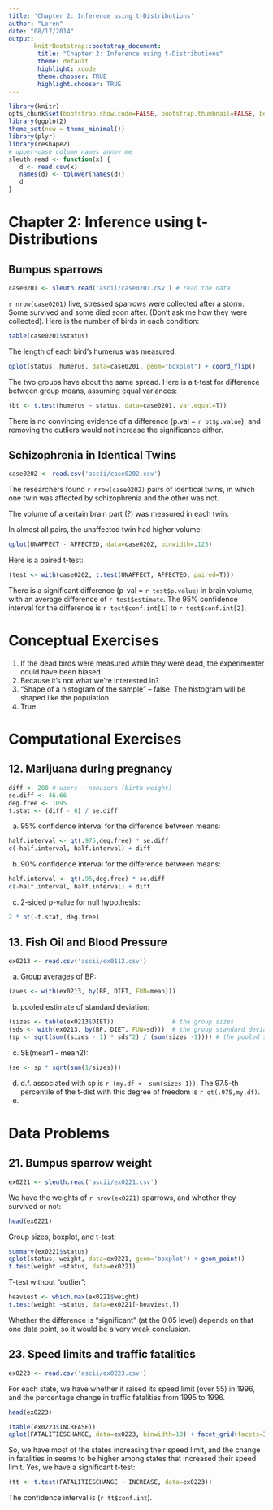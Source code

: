 ```yaml
---
title: 'Chapter 2: Inference using t-Distributions'
author: "Loren"
date: "08/17/2014"
output:
       knitrBootstrap::bootstrap_document:
        title: "Chapter 2: Inference using t-Distributions"
        theme: default
        highlight: xcode
        theme.chooser: TRUE
        highlight.chooser: TRUE
---
```


```r
library(knitr)
opts_chunk$set(bootstrap.show.code=FALSE, bootstrap.thumbnail=FALSE, bootstrap.show.message=FALSE)
library(ggplot2)
theme_set(new = theme_minimal())
library(plyr)
library(reshape2)
# upper-case column names annoy me
sleuth.read <- function(x) {
   d <- read.csv(x)
   names(d) <- tolower(names(d))
   d
}
```

# Chapter 2: Inference using t-Distributions

## Bumpus sparrows

```r
case0201 <- sleuth.read('ascii/case0201.csv') # read the data
```

`r nrow(case0201)` live, stressed sparrows were collected after a storm.
Some survived and some died soon after.
(Don't ask me how they were collected).
Here is the number of birds in each condition:
```r
table(case0201$status)
```

The length of each bird's humerus was measured.
```r
qplot(status, humerus, data=case0201, geom="boxplot") + coord_flip()
```

The two groups have about the same spread. Here is a t-test for
difference between group means, assuming equal variances:

```r
(bt <- t.test(humerus ~ status, data=case0201, var.equal=T))
```

There is no convincing evidence of a difference (p.val = `r bt$p.value`),
and removing the outliers would not increase the significance either.

## Schizophrenia in Identical Twins

```r
case0202 <- read.csv('ascii/case0202.csv')
```

The researchers found `r nrow(case0202)` pairs of identical twins, in
which one twin was affected by schizophrenia and the other was not.

The volume of a certain brain part (?) was measured in each twin.

In almost all pairs, the unaffected twin had higher volume:
```r
qplot(UNAFFECT - AFFECTED, data=case0202, binwidth=.125)
```

Here is a paired t-test:
```r
(test <- with(case0202, t.test(UNAFFECT, AFFECTED, paired=T)))
```
There is a significant difference (p-val = `r test$p.value`) in brain volume,
with an average difference of `r test$estimate`.  The 95% confidence interval
for the difference is `r test$conf.int[1]` to `r test$conf.int[2]`.

# Conceptual Exercises

1. If the dead birds were measured while they were dead, the experimenter could have been biased.
2. Because it's not what we're interested in?
3. "Shape of a histogram of the sample" -- false.  The histogram will be shaped like the population.
4. True

# Computational Exercises

## 12. Marijuana during pregnancy
```r
diff <- 280 # users - nonusers (birth weight)
se.diff <- 46.66
deg.free <- 1095
t.stat <- (diff - 0) / se.diff
```
a) 95% confidence interval for the difference between means:
```r
half.interval <- qt(.975,deg.free) * se.diff
c(-half.interval, half.interval) + diff
```
b) 90% confidence interval for the difference between means:
```r
half.interval <- qt(.95,deg.free) * se.diff
c(-half.interval, half.interval) + diff
```
c) 2-sided p-value for null hypothesis:
```r
2 * pt(-t.stat, deg.free)
```

## 13. Fish Oil and Blood Pressure
```r
ex0213 <- read.csv('ascii/ex0112.csv')
```
a) Group averages of BP:
```r
(aves <- with(ex0213, by(BP, DIET, FUN=mean)))
```
b) pooled estimate of standard deviation:
```r
(sizes <- table(ex0213$DIET))                # the group sizes
(sds <- with(ex0213, by(BP, DIET, FUN=sd)))  # the group standard deviations
(sp <- sqrt(sum((sizes - 1) * sds^2) / (sum(sizes -1)))) # the pooled standard deviation
```
c) SE(mean1 - mean2):
```r
(se <- sp * sqrt(sum(1/sizes)))
```
d) d.f. associated with sp is `r (my.df <- sum(sizes-1))`. The 97.5-th percentile of
the t-dist with this degree of freedom is `r qt(.975,my.df)`.
e) 

# Data Problems

## 21. Bumpus sparrow weight

```r
ex0221 <- sleuth.read('ascii/ex0221.csv')
```
We have the weights of `r nrow(ex0221)` sparrows, and whether they survived or not:
```r
head(ex0221)
```
Group sizes, boxplot, and t-test:
```r
summary(ex0221$status)
qplot(status, weight, data=ex0221, geom='boxplot') + geom_point()
t.test(weight ~status, data=ex0221)
```
T-test without "outlier":
```r
heaviest <- which.max(ex0221$weight)
t.test(weight ~status, data=ex0221[-heaviest,])
```
Whether the difference is "significant" (at the 0.05 level) depends on that
one data point, so it would be a very weak conclusion.

## 23. Speed limits and traffic fatalities
```r
ex0223 <- read.csv('ascii/ex0223.csv')
```
For each state, we have whether it raised its speed limit (over 55) in 1996,
and the percentage change in traffic fatalities from 1995 to 1996.
```r
head(ex0223)
```
```r
(table(ex0223$INCREASE))
qplot(FATALITIESCHANGE, data=ex0223, binwidth=10) + facet_grid(facets=INCREASE ~ .)
```

So, we have most of the states increasing their speed limit, and
the change in fatalities in seems to be higher among states that increased their
speed limit.  Yes, we have a significant t-test:
```r
(tt <- t.test(FATALITIESCHANGE ~ INCREASE, data=ex0223))
```
The confidence interval is (`r tt$conf.int`).
